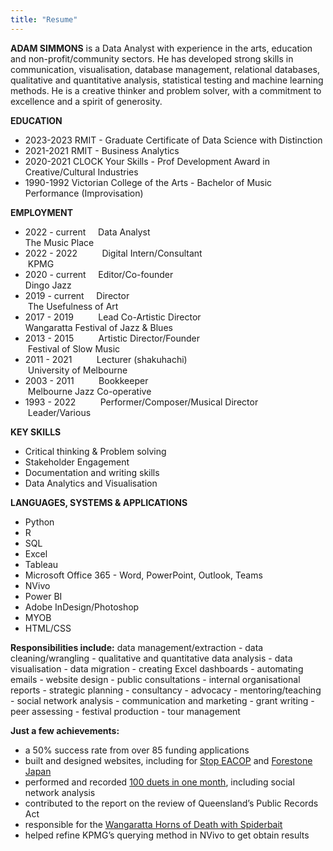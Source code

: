 ```yaml
---
title: "Resume"
---
```


**ADAM SIMMONS** is a Data Analyst with experience in the arts, education and non-profit/community sectors. He has developed strong skills in communication, visualisation, database management, relational databases, qualitative and quantitative analysis, statistical testing and machine learning methods. He is a creative thinker and problem solver, with a commitment to excellence and a spirit of generosity.

**EDUCATION**  

- 2023-2023  RMIT - Graduate Certificate of Data Science with Distinction
- 2021-2021  RMIT - Business Analytics
- 2020-2021  CLOCK Your Skills - Prof Development Award in Creative/Cultural Industries
- 1990-1992  Victorian College of the Arts - Bachelor of Music Performance (Improvisation)	

**EMPLOYMENT**  

- 2022 - current &nbsp; &nbsp;                  Data Analyst&nbsp; &nbsp; &nbsp; &nbsp; &nbsp; &nbsp; &nbsp; &nbsp; &nbsp; &nbsp; &nbsp; &nbsp; &nbsp; &nbsp; &nbsp; &nbsp; &nbsp; &nbsp; &nbsp; &nbsp; &nbsp; &nbsp; &nbsp; &nbsp; &nbsp; &nbsp; &nbsp; &nbsp; &nbsp; &nbsp; &nbsp; &nbsp; &nbsp; The Music Place
- 2022 - 2022&nbsp; &nbsp; &nbsp; &nbsp; &nbsp; Digital Intern/Consultant&nbsp; &nbsp; &nbsp; &nbsp; &nbsp; &nbsp; &nbsp; &nbsp; &nbsp; &nbsp; &nbsp; &nbsp; &nbsp; &nbsp; &nbsp; &nbsp; &nbsp; &nbsp; &nbsp; &nbsp; &nbsp;KPMG
- 2020 - current &nbsp; &nbsp;                  Editor/Co-founder&nbsp; &nbsp; &nbsp; &nbsp; &nbsp; &nbsp; &nbsp; &nbsp; &nbsp; &nbsp; &nbsp; &nbsp; &nbsp; &nbsp; &nbsp; &nbsp; &nbsp; &nbsp; &nbsp; &nbsp; &nbsp; &nbsp; &nbsp; &nbsp; &nbsp; &nbsp; &nbsp; Dingo Jazz 
- 2019 - current &nbsp; &nbsp;                  Director&nbsp; &nbsp; &nbsp; &nbsp; &nbsp; &nbsp; &nbsp; &nbsp; &nbsp; &nbsp; &nbsp; &nbsp; &nbsp; &nbsp; &nbsp; &nbsp; &nbsp; &nbsp; &nbsp; &nbsp; &nbsp; &nbsp; &nbsp; &nbsp; &nbsp; &nbsp; &nbsp; &nbsp; &nbsp; &nbsp; &nbsp; &nbsp; &nbsp; &nbsp; &nbsp; &nbsp; &nbsp; &nbsp;The Usefulness of Art 
- 2017 - 2019&nbsp; &nbsp; &nbsp; &nbsp; &nbsp; Lead Co-Artistic Director&nbsp; &nbsp; &nbsp; &nbsp; &nbsp; &nbsp; &nbsp; &nbsp; &nbsp; &nbsp; &nbsp; &nbsp; &nbsp; &nbsp; &nbsp; &nbsp; &nbsp; &nbsp; &nbsp; &nbsp; &nbsp; Wangaratta Festival of Jazz & Blues
- 2013 - 2015&nbsp; &nbsp; &nbsp; &nbsp; &nbsp; Artistic Director/Founder&nbsp; &nbsp; &nbsp; &nbsp; &nbsp; &nbsp; &nbsp; &nbsp; &nbsp; &nbsp; &nbsp; &nbsp; &nbsp; &nbsp; &nbsp; &nbsp; &nbsp; &nbsp; &nbsp; &nbsp; &nbsp;Festival of Slow Music
- 2011 - 2021&nbsp; &nbsp; &nbsp; &nbsp; &nbsp; Lecturer (shakuhachi)&nbsp; &nbsp; &nbsp; &nbsp; &nbsp; &nbsp; &nbsp; &nbsp; &nbsp; &nbsp; &nbsp; &nbsp; &nbsp; &nbsp; &nbsp; &nbsp; &nbsp; &nbsp; &nbsp; &nbsp; &nbsp; &nbsp; &nbsp; &nbsp;University of Melbourne 
- 2003 - 2011&nbsp; &nbsp; &nbsp; &nbsp; &nbsp; Bookkeeper&nbsp; &nbsp; &nbsp; &nbsp; &nbsp; &nbsp; &nbsp; &nbsp; &nbsp; &nbsp; &nbsp; &nbsp; &nbsp; &nbsp; &nbsp; &nbsp; &nbsp; &nbsp; &nbsp; &nbsp; &nbsp; &nbsp; &nbsp; &nbsp; &nbsp; &nbsp; &nbsp; &nbsp; &nbsp; &nbsp; &nbsp; &nbsp; &nbsp; &nbsp;Melbourne Jazz Co-operative 
- 1993 - 2022&nbsp; &nbsp; &nbsp; &nbsp; &nbsp; Performer/Composer/Musical Director&nbsp; &nbsp; &nbsp; &nbsp; &nbsp; &nbsp; &nbsp;Leader/Various

**KEY SKILLS**

- Critical thinking & Problem solving
- Stakeholder Engagement
- Documentation and writing skills
- Data Analytics and Visualisation

**LANGUAGES, SYSTEMS & APPLICATIONS**  

- Python
- R 
- SQL
- Excel
- Tableau
- Microsoft Office 365 - Word, PowerPoint, Outlook, Teams
- NVivo
- Power BI
- Adobe InDesign/Photoshop
- MYOB
- HTML/CSS 

**Responsibilities include:**
  data management/extraction
- data cleaning/wrangling
- qualitative and quantitative data analysis
- data visualisation
- data migration
- creating Excel dashboards
- automating emails
- website design
- public consultations
- internal organisational reports
- strategic planning
- consultancy
- advocacy
- mentoring/teaching 
- social network analysis
- communication and marketing
- grant writing
- peer assessing
- festival production
- tour management 

**Just a few achievements:**

- a 50% success rate from over 85 funding applications
- built and designed websites, including for [Stop EACOP](https://www.stopeacop.net){target="_blank"} and [Forestone Japan](https://www.forestone.com.au){target="_blank}
- performed and recorded [100 duets in one month](https://www.100251.com.au){target="_blank"}, including social network analysis
- contributed to the report on the review of Queensland's Public Records Act
- responsible for the [Wangaratta Horns of Death with Spiderbait](https://fb.watch/lv-oPf-qyM/){target="_blank}
- helped refine KPMG's querying method in NVivo to get obtain results


